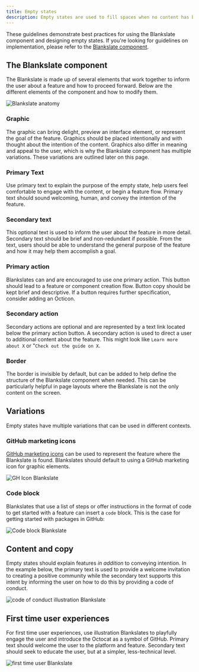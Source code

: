 ```yaml
---
title: Empty states
description: Empty states are used to fill spaces when no content has been added yet, or is temporarily empty due to the nature of the feature.
---
```


These guidelines demonstrate best practices for using the Blankslate component and designing empty states. If you're looking for guidelines on implementation, please refer to the [Blankslate component](/components/blankslate/rails/beta).

## The Blankslate component

The Blankslate is made up of several elements that work together to inform the user about a feature and how to proceed forward. Below are the different elements of the component and how to modify them.

![Blankslate anatomy](https://user-images.githubusercontent.com/6846673/62806713-78795380-baa8-11e9-9cbd-1a56fef3247b.png)

### Graphic

The graphic can bring delight, preview an interface element, or represent the goal of the feature. Graphics should be placed intentionally and with thought about the intention of the content. Graphics also differ in meaning and appeal to the user, which is why the Blankslate component has multiple variations. These variations are outlined later on this page.

### Primary Text

Use primary text to explain the purpose of the empty state, help users feel comfortable to engage with the content, or begin a feature flow. Primary text should sound welcoming, human, and convey the intention of the feature.

### Secondary text

This optional text is used to inform the user about the feature in more detail. Secondary text should be brief and non-redundant if possible. From the text, users should be able to understand the general purpose of the feature and how it may help them accomplish a goal.

### Primary action

Blankslates can and are encouraged to use one primary action. This button should lead to a feature or component creation flow. Button copy should be kept brief and descriptive. If a button requires further specification, consider adding an Octicon.

### Secondary action

Secondary actions are optional and are represented by a text link located below the primary action button. A secondary action is used to direct a user to additional content about the feature. This might look like `Learn more about X` or "`Check out the guide on X`.

### Border

The border is invisible by default, but can be added to help define the structure of the Blankslate component when needed. This can be particularly helpful in page layouts where the Blankslate is not the only content on the screen.

## Variations

Empty states have multiple variations that can be used in different contexts.

### GitHub marketing icons

[GitHub marketing icons](https://ghicons.github.com/) can be used to represent the feature where the Blankslate is found. Blankslates should default to using a GitHub marketing icon for graphic elements.

![GH Icon Blankslate](https://user-images.githubusercontent.com/6846673/62806619-39e39900-baa8-11e9-9de0-5b2f511d63da.png)

### Code block

Blankslates that use a list of steps or offer instructions in the format of code to get started with a feature can insert a `code` block. This is the case for getting started with packages in GitHub:

![Code block Blankslate](https://user-images.githubusercontent.com/589285/64209577-b83c1c80-ce55-11e9-8b61-8d82713b56a6.png)

## Content and copy

Empty states should explain features _in addition_ to conveying intention. In the example below, the primary text is used to provide a welcome invitation to creating a positive community while the secondary text supports this intent by informing the user on how to do this by providing a code of conduct.

![code of conduct illustration Blankslate](https://user-images.githubusercontent.com/6846673/62806616-394b0280-baa8-11e9-8a5e-45f0c51aaa22.png)

## First time user experiences

For first time user experiences, use illustration Blankslates to playfully engage the user and introduce the Octocat as a symbol of GitHub. Primary text should welcome the user to the platform and feature. Secondary text should seek to educate the user, but at a simpler, less-technical level.

![first time user Blankslate](https://user-images.githubusercontent.com/6846673/62813307-efb9e200-babe-11e9-93e7-a6fd45d7f942.png)
